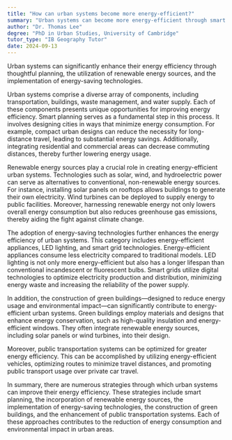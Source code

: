 ```yaml
---
title: "How can urban systems become more energy-efficient?"
summary: "Urban systems can become more energy-efficient through smart planning, renewable energy sources, and energy-saving technologies."
author: "Dr. Thomas Lee"
degree: "PhD in Urban Studies, University of Cambridge"
tutor_type: "IB Geography Tutor"
date: 2024-09-13
---
```


Urban systems can significantly enhance their energy efficiency through thoughtful planning, the utilization of renewable energy sources, and the implementation of energy-saving technologies.

Urban systems comprise a diverse array of components, including transportation, buildings, waste management, and water supply. Each of these components presents unique opportunities for improving energy efficiency. Smart planning serves as a fundamental step in this process. It involves designing cities in ways that minimize energy consumption. For example, compact urban designs can reduce the necessity for long-distance travel, leading to substantial energy savings. Additionally, integrating residential and commercial areas can decrease commuting distances, thereby further lowering energy usage.

Renewable energy sources play a crucial role in creating energy-efficient urban systems. Technologies such as solar, wind, and hydroelectric power can serve as alternatives to conventional, non-renewable energy sources. For instance, installing solar panels on rooftops allows buildings to generate their own electricity. Wind turbines can be deployed to supply energy to public facilities. Moreover, harnessing renewable energy not only lowers overall energy consumption but also reduces greenhouse gas emissions, thereby aiding the fight against climate change.

The adoption of energy-saving technologies further enhances the energy efficiency of urban systems. This category includes energy-efficient appliances, LED lighting, and smart grid technologies. Energy-efficient appliances consume less electricity compared to traditional models. LED lighting is not only more energy-efficient but also has a longer lifespan than conventional incandescent or fluorescent bulbs. Smart grids utilize digital technologies to optimize electricity production and distribution, minimizing energy waste and increasing the reliability of the power supply.

In addition, the construction of green buildings—designed to reduce energy usage and environmental impact—can significantly contribute to energy-efficient urban systems. Green buildings employ materials and designs that enhance energy conservation, such as high-quality insulation and energy-efficient windows. They often integrate renewable energy sources, including solar panels or wind turbines, into their design.

Moreover, public transportation systems can be optimized for greater energy efficiency. This can be accomplished by utilizing energy-efficient vehicles, optimizing routes to minimize travel distances, and promoting public transport usage over private car travel.

In summary, there are numerous strategies through which urban systems can improve their energy efficiency. These strategies include smart planning, the incorporation of renewable energy sources, the implementation of energy-saving technologies, the construction of green buildings, and the enhancement of public transportation systems. Each of these approaches contributes to the reduction of energy consumption and environmental impact in urban areas.
    
